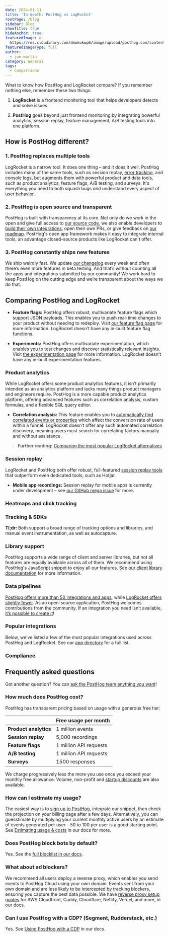 ```yaml
---
date: 2024-01-11
title: 'In-depth: PostHog vs LogRocket'
rootPage: /blog
sidebar: Blog
showTitle: true
hideAnchor: true
featuredImage: >-
  https://res.cloudinary.com/dmukukwp6/image/upload/posthog.com/contents/images/blog/posthog-vs-logrocket/posthog-vs-logrocket.jpg
featuredImageType: full
author:
  - joe-martin
category: General
tags:
  - Comparisons
---
```



Wnat to know how PostHog and LogRocket compare? If you remember nothing else, remember these two things:

1. **LogRocket** is a frontend monitoring tool that helps developers detects and solve issues.

2. **PostHog** goes beyond just frontend monitoring by integrating powerful analytics, session replay, feature management, A/B testing tools into one platform.

## How is PostHog different?

### 1. PostHog replaces multiple tools

LogRocket is a narrow tool. It does one thing – and it does it well. PostHog includes many of the same tools, such as session replay, [error tracking](/docs/error-tracking), and console logs, but augments them with powerful product and data tools, such as product analytics, feature flags, A/B testing, and surveys. It's everything you need to both squash bugs _and_ understand every aspect of user behavior.

### 2. PostHog is open source and transparent

PostHog is built with transparency at its core. Not only do we work in the open and give full access to [our source code](https://github.com/PostHog/posthog), we also enable developers to [build their own integrations](/docs/apps/build), open their own PRs, or give feedback on [our roadmap](/roadmap). PostHog's open app framework makes it easy to integrate internal tools, an advantage closed-source products like LogRocket can't offer.

### 3. PostHog constantly ships new features

We ship weirdly fast. We update [our changelog](/changelog) every week and often there’s even more features in beta testing. And that’s without counting all the apps and integrations submitted by our community! We work hard to keep PostHog on the cutting edge and we’re transparent about the ways we do that.

## Comparing PostHog and LogRocket

<ComparisonTable column1="PostHog" column2="LogRocket">
  <ComparisonRow column1={true} column2={true} feature="Product analytics" description="Track events and conversion; analyze user behavior" />
  <ComparisonRow column1={true} column2={false} feature="Web analytics" description="Simple dashboard of aggregate traffic, sources, campaigns, and session metrics" />
  <ComparisonRow column1={true} column2={true} feature="Session replay" description="Watch real users use your product; diagnose bugs" />
  <ComparisonRow column1={true} column2={false} feature="Feature flags" description="Roll out features safely; toggle features for cohorts or individuals" />
  <ComparisonRow column1={true} column2={false} feature="Surveys" description="Ask users for qualitative feedback and gather responses" />
  <ComparisonRow column1={true} column2={false} feature="Experiments" description="Test changes and analyze impact" />
  <ComparisonRow column1={true} column2={true} feature="Heatmaps" description="Track where users click" />
  <ComparisonRow column1={true} column2={true} feature="Event pipelines" description="Push and pull data to enrich customer profiles" />
  <ComparisonRow column1={true} column2={false} feature="Open source" description="Build your own apps and contribute code" />
</ComparisonTable>

-   **Feature flags:** PostHog offers robust, multivariate feature flags which support JSON payloads. This enables you to push real-time changes to your product without needing to redeploy. Visit [our feature flag page](/feature-flags) for more information. LogRocket doesn’t have any in-built feature flag functions.

-   **Experiments:** PostHog offers multivariate experimentation, which enables you to test changes and discover statistically relevant insights. Visit [the experimentation page](/experiments) for more information. LogRocket doesn’t have any in-built experimentation features.

### Product analytics

While LogRocket offers some product analytics features, it isn’t primarily intended as an analytics platform and lacks many things product managers and engineers require. PostHog is a more capable product analytics platform, offering advanced features such as correlation analysis, custom formulas, and a flexible SQL query editor.

<ComparisonTable column1="PostHog" column2="LogRocket">
  <ComparisonRow column1={true} column2={true} feature="Graphs and trends" description="Build custom insights and visualizations" />
  <ComparisonRow column1={true} column2={true} feature="Dashboards" description="Combine insights into shareable dashboards" />
  <ComparisonRow column1={true} column2={true} feature="Funnels" description="Understand conversion between events, pages" />
  <ComparisonRow column1={true} column2={true} feature="Cohorts" description="Combine users based on properties and events for group analysis" />
  <ComparisonRow column1={true} column2={true} feature="User paths" description="Track user flows and where they drop-off" />
  <ComparisonRow column1={true} column2={true} feature="Retention" description="Analyze user and revenue retention" />
  <ComparisonRow column1={true} column2={true} feature="UTM tracking" description="Track marketing campaigns with UTM tags" />
  <ComparisonRow column1={true} column2={false} feature="Correlation analysis" description="Suggested events and properties that lead to success or failure" />
  <ComparisonRow column1={true} column2={false} feature="Group analytics" description="Understand how organizations use your product" />
  <ComparisonRow column1={true} column2={false} feature="Formulas" description="Use custom formulas to calculate unique insights" />
  <ComparisonRow column1={true} column2={false} feature="SQL query editor" description="Write your own queries in SQL" />
</ComparisonTable>

-   **Correlation analysis:** This feature enables you to [automatically find correlated events or properties](/manual/correlation) which affect the conversion rate of users within a funnel. LogRocket doesn’t offer any such automated correlation discovery, meaning users must search for correlating factors manually and without assistance.

> **Further reading:** [Comparing the most popular LogRocket alternatives](/blog/best-logrocket-alternatives)

### Session replay

LogRocket and PostHog both offer robust, full-featured [session replay tools](/blog/best-open-source-session-replay-tools) that outperform even dedicated tools, such as Hotjar.

<ComparisonTable column1="PostHog" column2="LogRocket">
  <ComparisonRow column1={true} column2={true} feature="Web app recordings" description="Capture recordings from single-page apps" />
  <ComparisonRow column1={true} column2={true} feature="Mobile app recordings" description="Capture recordings in iOS and Android apps" />
  <ComparisonRow column1={true} column2={true} feature="Identity detection" description="Link recordings to user IDs" />
  <ComparisonRow column1={true} column2={true} feature="Console logs" description="Capture extra content from a users’ browser environment" />
  <ComparisonRow column1={true} column2={true} feature="Playlists" description="Sort recordings into collections and dynamic saved filters" />
  <ComparisonRow column1={true} column2={true} feature="Performance monitoring" description="Track network events within a session" />
  <ComparisonRow column1={true} column2={true} feature="Privacy masking" description="Censor personal information from playback" />
  <ComparisonRow column1={true} column2={true} feature="Conditional recording" description="Only capture the sessions you want" />
  <ComparisonRow column1={true} column2={true} feature="Export recordings" description="Take recordings in/out of the platform" />
</ComparisonTable>

- **Mobile app recordings:** Session replay for mobile apps is currently under development – see [our GitHub mega issue](https://github.com/PostHog/posthog/issues/13267) for more.

### Heatmaps and click tracking

<ComparisonTable column1="PostHog" column2="LogRocket">
  <ComparisonRow column1={true} column2={true} feature="Heatmaps" description="Visualize cursor movements on a page" />
  <ComparisonRow column1={true} column2={true} feature="Clickmaps" description="Visualize where users click on a page" />
  <ComparisonRow column1={true} column2={true} feature="Scrollmaps" description="Visualize how far down a page users scroll" />
</ComparisonTable>

### Tracking & SDKs

**Tl;dr:** Both support a broad range of tracking options and libraries, and manual event instrumentation, as well as autocapture.

<ComparisonTable column1="PostHog" column2="LogRocket">
  <ComparisonRow column1={true} column2={true} feature="Event tracking" description="Track manually instrumented events" />
  <ComparisonRow column1={true} column2={true} feature="Autocapture" description="Automatically track events without instrumentation" />
  <ComparisonRow column1={true} column2={true} feature="Combined events" description="Track related events as a single trackable action or behavior" />
  <ComparisonRow column1={true} column2={true} feature="Reverse proxy available" description="Send events from your own domain to capture more data" />
  <ComparisonRow column1={true} column2={true} feature="Cross-domain tracking" description="Track users across domains and sub-domains" />
  <ComparisonRow column1={true} column2={true} feature="Server-side tracking" description="Send events from your server" />
  <ComparisonRow column1={true} column2={true} feature="Capture API" description="Send events through an API" />
</ComparisonTable>

### Library support

PostHog supports a wide range of client and server libraries, but not all features are equally available across all of them. We recommend using PostHog's JavaScript snippet to enjoy all our features. See [our client library documentation](/docs/getting-started/install?tab=snippet) for more information.

<ComparisonTable column1="PostHog" column2="LogRocket">
  <ComparisonRow column1={true} column2={true} feature="JavaScript" />
  <ComparisonRow column1={true} column2={true} feature="React Native" />
  <ComparisonRow column1={true} column2={true} feature="React" />
  <ComparisonRow column1={true} column2={false} feature="Flutter" />
  <ComparisonRow column1={true} column2={true} feature="iOS" />
  <ComparisonRow column1={true} column2={true} feature="Android" />
  <ComparisonRow column1={true} column2={false} feature="Ruby" />
</ComparisonTable>

### Data pipelines

[PostHog offers more than 50 integrations and apps](/cdp), while [LogRocket offers slightly fewer](https://logrocket.com/features/integrations). As an open-source application, PostHog welcomes contributions from the community. If an integration you need isn’t available, [it’s possible to create it](/docs/apps/build)!

<ComparisonTable column1="PostHog" column2="LogRocket">
  <ComparisonRow column1={true} column2={true} feature="Export API" description="Export data via API" />
  <ComparisonRow column1={true} column2={true} feature="Import API" description="Import data via API" />
  <ComparisonRow column1={true} column2={false} feature="Amazon Redshift" description="Export data to Redshift" />
  <ComparisonRow column1={true} column2={false} feature="Amazon S3" description="Export data to S3 bucket" />
  <ComparisonRow column1={true} column2={false} feature="Azure Blob Storage" description="Export data to Microsoft Azure" />
  <ComparisonRow column1={true} column2={false} feature="Google Cloud Storage" description="Export data to GCS" />
  <ComparisonRow column1={true} column2={false} feature="Snowflake" description="Export data to Snowflake database" />
  <ComparisonRow column1={true} column2={false} feature="BigQuery" description="Export data to Google BigQuery for analysis" />
  <ComparisonRow column1={true} column2={false} feature="RudderStack" description="Sync event and person data" />
  <ComparisonRow column1={true} column2={false} feature="Airbyte" description="Extract and load data to external platforms" />
</ComparisonTable>

### Popular integrations 

Below, we've listed a few of the most popular integrations used across PostHog and LogRocket. See our [app directory](/cdp) for a full list.

<ComparisonTable column1="LogRocket" column2="PostHog">
  <ComparisonRow column1={false} column2={true} feature="Hubspot" description="Sync event and person data" />
  <ComparisonRow column1={true} column2={true} feature="Salesforce" description="Sync event and person data" />
  <ComparisonRow column1={true} column2={false} feature="Zapier" description="Export events for use in Zaps" />
  <ComparisonRow column1={true} column2={false} feature="Stripe" description="Sync customer and invoice data" />
  <ComparisonRow column1={true} column2={true} feature="Intercom" description="Extract and load data to external platforms" />
  <ComparisonRow column1={true} column2={false} feature="Customer.io" description="Sync data between platforms" />
  <ComparisonRow column1={true} column2={true} feature="Sentry" description="Ingest Sentry errors for analysis" />
  <ComparisonRow column1={true} column2={true} feature="Segment" description="Ingest events from Segment" />
</ComparisonTable>

### Compliance
<ComparisonTable column1="PostHog" column2="LogRocket">
  <ComparisonRow column1={true} column2={true} feature="GDPR ready" />
  <ComparisonRow column1={true} column2="Self-host only" feature="HIPAA ready" />
  <ComparisonRow column1={true} column2={true} feature="Data anonymization" />
  <ComparisonRow column1={true} column2={false} feature="Cookie-less tracking option" />
  <ComparisonRow column1={true} column2={true} feature="SOC 2 certified" />
  <ComparisonRow column1={true} column2={true} feature="SAML/SSO available" />
  <ComparisonRow column1={true} column2={true} feature="2FA available" />
</ComparisonTable>

## Frequently asked questions

Got another question? You can [ask the PostHog team anything you want](/questions)!

### How much does PostHog cost?

PostHog has transparent pricing based on usage with a generous free tier:

|                       | **Free usage per month** 
|-----------------------|--------------------------
| **Product analytics** | 1 million events        
| **Session replay**    | 5,000 recordings         
| **Feature flags**     | 1 million API requests
| **A/B testing**       | 1 million API requests  
| **Surveys**           | 1500 responses

We charge progressively less the more you use once you exceed your monthly free allowance. Volume, non-profit and [startup discounts](/startups) are also available. 

### How can I estimate my usage?

The easiest way is to [sign up to PostHog](https://us.posthog.com/signup), integrate our snippet, then check the projection on your billing page after a few days. Alternatively, you can guesstimate by multiplying your current monthly active users by an estimate of events generated per user – 50 to 100 per user is a good starting point. See [Estimating usage & costs](/docs/billing/estimating-usage-costs) in our docs for more.

### Does PostHog block bots by default?

Yes. See the [full blocklist in our docs](/docs/product-analytics/troubleshooting#does-posthog-block-bots-by-default).

### What about ad blockers?

We recommend all users deploy a reverse proxy, which enables you send events to PostHog Cloud using your own domain. Events sent from your own domain and are less likely to be intercepted by tracking blockers, ensuring you capture the best data possible. We have [reverse proxy setup guides](/docs/advanced/proxy) for AWS Cloudfront, Caddy, Cloudflare, Netlify, Vercel, and more, in our docs.

### Can I use PostHog with a CDP? (Segment, Rudderstack, etc.)

Yes. See [Using PostHog with a CDP](/docs/advanced/cdp) in our docs.